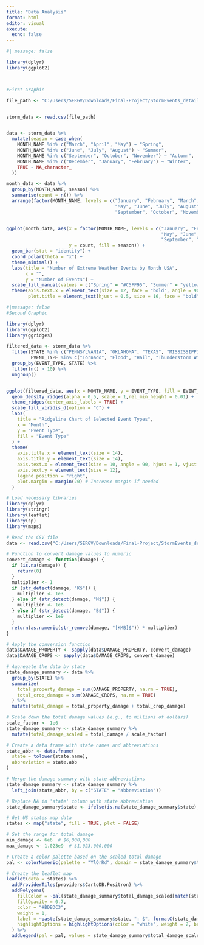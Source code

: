 ```yaml
---
title: "Data Analysis"
format: html
editor: visual
execute: 
  echo: false
---
```


```r
#| message: false

library(dplyr)
library(ggplot2)



#First Graphic

file_path <- "C:/Users/SERGV/Downloads/Final-Project/StormEvents_details-ftp_v1.0_d2022_c20240716.csv"


storm_data <- read.csv(file_path)


data <- storm_data %>%
  mutate(season = case_when(
    MONTH_NAME %in% c("March", "April", "May") ~ "Spring",
    MONTH_NAME %in% c("June", "July", "August") ~ "Summer",
    MONTH_NAME %in% c("September", "October", "November") ~ "Autumn",
    MONTH_NAME %in% c("December", "January", "February") ~ "Winter",
    TRUE ~ NA_character_  
  ))

month_data <- data %>%
  group_by(MONTH_NAME, season) %>%
  summarise(count = n()) %>%
  arrange(factor(MONTH_NAME, levels = c("January", "February", "March", "April", 
                                        "May", "June", "July", "August", 
                                        "September", "October", "November", "December")))


ggplot(month_data, aes(x = factor(MONTH_NAME, levels = c("January", "February", "March", "April", 
                                                         "May", "June", "July", "August", 
                                                         "September", "October", "November", "December")), 
                       y = count, fill = season)) +
  geom_bar(stat = "identity") +
  coord_polar(theta = "x") +
  theme_minimal() +
  labs(title = "Number of Extreme Weather Events by Month USA",
       x = "",
       y = "Number of Events") +
  scale_fill_manual(values = c("Spring" = "#C5FF95", "Summer" = "yellow", "Autumn" = "orange", "Winter" = "#6EACDA")) +
  theme(axis.text.x = element_text(size = 12, face = "bold", angle = 90),
        plot.title = element_text(hjust = 0.5, size = 16, face = "bold"))


```

```r
#|message: false
#Second Graphic

library(dplyr)
library(ggplot2)
library(ggridges)

filtered_data <- storm_data %>%
  filter(STATE %in% c("PENNSYLVANIA", "OKLAHOMA", "TEXAS", "MISSISSIPPI", "NEW MEXICO", "FLORIDA"),
         EVENT_TYPE %in% c("Tornado", "Flood", "Hail", "Thunderstorm Wind", "Heavy Rain"))%>%
  group_by(EVENT_TYPE, STATE) %>%
  filter(n() > 10) %>%
  ungroup()


ggplot(filtered_data, aes(x = MONTH_NAME, y = EVENT_TYPE, fill = EVENT_TYPE)) +
  geom_density_ridges(alpha = 0.5, scale = 1,rel_min_height = 0.01) +
  theme_ridges(center_axis_labels = TRUE) +
  scale_fill_viridis_d(option = "C") +
  labs(
    title = "Ridgeline Chart of Selected Event Types",
    x = "Month",
    y = "Event Type",
    fill = "Event Type"
  ) +
  theme(
    axis.title.x = element_text(size = 14),
    axis.title.y = element_text(size = 14),
    axis.text.x = element_text(size = 10, angle = 90, hjust = 1, vjust = 1),
    axis.text.y = element_text(size = 12),
    legend.position = "right",
    plot.margin = margin(20) # Increase margin if needed
  )

```

```r

# Load necessary libraries
library(dplyr)
library(stringr)
library(leaflet)
library(sp)
library(maps)

# Read the CSV file
data <- read.csv("C:/Users/SERGV/Downloads/Final-Project/StormEvents_details-ftp_v1.0_d2022_c20240716.csv")

# Function to convert damage values to numeric
convert_damage <- function(damage) {
  if (is.na(damage)) {
    return(0)
  }
  multiplier <- 1
  if (str_detect(damage, "K$")) {
    multiplier <- 1e3
  } else if (str_detect(damage, "M$")) {
    multiplier <- 1e6
  } else if (str_detect(damage, "B$")) {
    multiplier <- 1e9
  }
  return(as.numeric(str_remove(damage, "[KMB]$")) * multiplier)
}

# Apply the conversion function
data$DAMAGE_PROPERTY <- sapply(data$DAMAGE_PROPERTY, convert_damage)
data$DAMAGE_CROPS <- sapply(data$DAMAGE_CROPS, convert_damage)

# Aggregate the data by state
state_damage_summary <- data %>%
  group_by(STATE) %>%
  summarize(
    total_property_damage = sum(DAMAGE_PROPERTY, na.rm = TRUE),
    total_crop_damage = sum(DAMAGE_CROPS, na.rm = TRUE)
  ) %>%
  mutate(total_damage = total_property_damage + total_crop_damage)

# Scale down the total damage values (e.g., to millions of dollars)
scale_factor <- 1e6
state_damage_summary <- state_damage_summary %>%
  mutate(total_damage_scaled = total_damage / scale_factor)

# Create a data frame with state names and abbreviations
state_abbr <- data.frame(
  state = tolower(state.name),
  abbreviation = state.abb
)

# Merge the damage summary with state abbreviations
state_damage_summary <- state_damage_summary %>%
  left_join(state_abbr, by = c("STATE" = "abbreviation"))

# Replace NA in 'state' column with state abbreviation
state_damage_summary$state <- ifelse(is.na(state_damage_summary$state), tolower(state_damage_summary$STATE), state_damage_summary$state)

# Get US states map data
states <- map("state", fill = TRUE, plot = FALSE)

# Set the range for total damage
min_damage <- 6e6  # $6,000,000
max_damage <- 1.023e9  # $1,023,000,000

# Create a color palette based on the scaled total damage
pal <- colorNumeric(palette = "YlOrRd", domain = state_damage_summary$total_damage_scaled)

# Create the leaflet map
leaflet(data = states) %>%
  addProviderTiles(providers$CartoDB.Positron) %>%
  addPolygons(
    fillColor = ~pal(state_damage_summary$total_damage_scaled[match(states$names, state_damage_summary$state)]),
    fillOpacity = 0.7,
    color = "#BDBDC3",
    weight = 1,
    label = ~paste(state_damage_summary$state, ": $", formatC(state_damage_summary$total_damage_scaled, format = "f", big.mark = ","), "M"),
    highlightOptions = highlightOptions(color = "white", weight = 2, bringToFront = TRUE)
  ) %>%
  addLegend(pal = pal, values = state_damage_summary$total_damage_scaled, opacity = 0.7, title = "Total Damage (Millions of $)", position = "bottomright")
```
